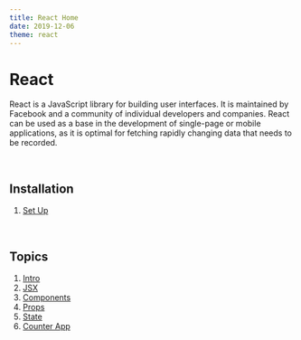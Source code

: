 ```yaml
---
title: React Home
date: 2019-12-06
theme: react
---
```





# React

React is a JavaScript library for building user interfaces. It is maintained by Facebook and a community of individual developers and companies. React can be used as a base in the development of single-page or mobile applications, as it is optimal for fetching rapidly changing data that needs to be recorded.

<br/>

<div style={{height: "100%", float: "right", width: "300px", margin: "auto 0"}}>
<Logo />
</div>

## Installation

1. [Set Up](https://csc-464-regular-devs.github.io/React-Interact/tutorials/setup)

<br/>

## Topics

1. [Intro](https://csc-464-regular-devs.github.io/React-Interact/tutorials/react/introduction)
2. [JSX](https://csc-464-regular-devs.github.io/React-Interact/tutorials/react/jsx) 
3. [Components](https://csc-464-regular-devs.github.io/React-Interact/tutorials/react/components)
4. [Props](https://csc-464-regular-devs.github.io/React-Interact/tutorials/react/props)
5. [State](https://csc-464-regular-devs.github.io/React-Interact/tutorials/react/state)
6. [Counter App](https://csc-464-regular-devs.github.io/React-Interact/Projects/React/counterapp)